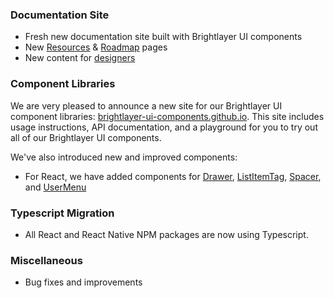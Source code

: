 ### Documentation Site

-   Fresh new documentation site built with Brightlayer UI components
-   New [Resources](/resources) & [Roadmap](/roadmap) pages
-   New content for [designers](/design/intro)

### Component Libraries

We are very pleased to announce a new site for our Brightlayer UI component libraries: [brightlayer-ui-components.github.io](https://brightlayer-ui-components.github.io). This site includes usage instructions, API documentation, and a playground for you to try out all of our Brightlayer UI components.

We've also introduced new and improved components:

-   For React, we have added components for [Drawer](https://brightlayer-ui-components.github.io/react/?path=/info/components-drawer--get-read-me-story), [ListItemTag](https://brightlayer-ui-components.github.io/react/?path=/info/components-list-item-tag--get-read-me-story), [Spacer](https://brightlayer-ui-components.github.io/react/?path=/info/components-spacer--get-read-me-story), and
    [UserMenu](https://brightlayer-ui-components.github.io/react/?path=/info/components-user-menu--get-read-me-story)

### Typescript Migration

-   All React and React Native NPM packages are now using Typescript.

### Miscellaneous

-   Bug fixes and improvements
